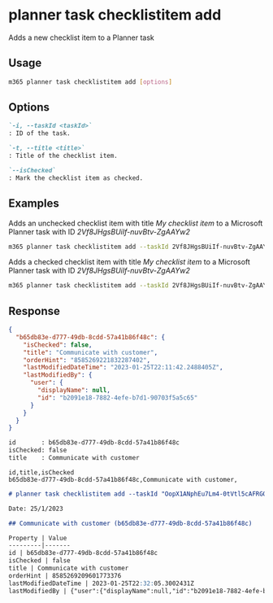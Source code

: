 
# planner task checklistitem add

Adds a new checklist item to a Planner task

## Usage

```sh
m365 planner task checklistitem add [options]
```

## Options

```md defintion-list
`-i, --taskId <taskId>`
: ID of the task.

`-t, --title <title>`
: Title of the checklist item.

`--isChecked`
: Mark the checklist item as checked.
```

<Global />

## Examples

Adds an unchecked checklist item with title _My checklist item_ to a Microsoft Planner task with ID _2Vf8JHgsBUiIf-nuvBtv-ZgAAYw2_

```sh
m365 planner task checklistitem add --taskId 2Vf8JHgsBUiIf-nuvBtv-ZgAAYw2 --title "My checklist item"
```

Adds a checked checklist item with title _My checklist item_ to a Microsoft Planner task with ID _2Vf8JHgsBUiIf-nuvBtv-ZgAAYw2_

```sh
m365 planner task checklistitem add --taskId 2Vf8JHgsBUiIf-nuvBtv-ZgAAYw2 --title "My checklist item" --isChecked
```

## Response

<Tabs>
  <TabItem value="JSON">

  ```json
  {
    "b65db83e-d777-49db-8cdd-57a41b86f48c": {
      "isChecked": false,
      "title": "Communicate with customer",
      "orderHint": "8585269221832287402",
      "lastModifiedDateTime": "2023-01-25T22:11:42.2488405Z",
      "lastModifiedBy": {
        "user": {
          "displayName": null,
          "id": "b2091e18-7882-4efe-b7d1-90703f5a5c65"
        }
      }
    }
  }
  ```

  </TabItem>
  <TabItem value="Text">

  ```txt
  id       : b65db83e-d777-49db-8cdd-57a41b86f48c
  isChecked: false
  title    : Communicate with customer
  ```

  </TabItem>
  <TabItem value="CSV">

  ```csv
  id,title,isChecked
  b65db83e-d777-49db-8cdd-57a41b86f48c,Communicate with customer,
  ```

  </TabItem>
  <TabItem value="Markdown">

  ```md
  # planner task checklistitem add --taskId "OopX1ANphEu7Lm4-0tVtl5cAFRGQ" --title "Communicate with customer"

  Date: 25/1/2023

  ## Communicate with customer (b65db83e-d777-49db-8cdd-57a41b86f48c)

  Property | Value
  ---------|-------
  id | b65db83e-d777-49db-8cdd-57a41b86f48c
  isChecked | false
  title | Communicate with customer
  orderHint | 8585269209601773376
  lastModifiedDateTime | 2023-01-25T22:32:05.3002431Z
  lastModifiedBy | {"user":{"displayName":null,"id":"b2091e18-7882-4efe-b7d1-90703f5a5c65"}}
  ```

  </TabItem>
</Tabs>

